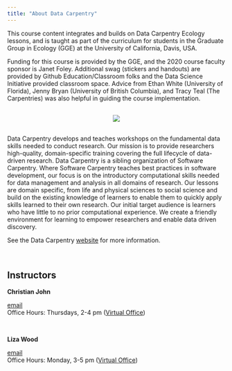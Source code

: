 ```yaml
---
title: "About Data Carpentry"
---
```

<p></p>

This course content integrates and builds on Data Carpentry Ecology lessons, and is taught as part of the curriculum for students in the Graduate Group in Ecology (GGE) at the University of California, Davis, USA.

Funding for this course is provided by the GGE, and the 2020 course faculty sponsor is Janet Foley. Additional swag (stickers and handouts) are provided by Github Education/Classroom folks and the Data Science Initiative provided classroom space. Advice from Ethan White (University of Florida), Jenny Bryan (University of British Columbia), and Tracy Teal (The Carpentries) was also helpful in guiding the course implementation.


<p></p>

<div style="text-align: center; margin-top: 30px; margin-bottom: 30px;">
![](./img/DC-logo-vision.png)
</div>

<p></p>

Data Carpentry develops and teaches workshops on the fundamental data skills needed to conduct research. Our mission is to provide researchers high-quality, domain-specific training covering the full lifecycle of data-driven research. Data Carpentry is a sibling organization of Software Carpentry. Where Software Carpentry teaches best practices in software development, our focus is on the introductory computational skills needed for data management and analysis in all domains of research. Our lessons are domain specific, from life and physical sciences to social science and build on the existing knowledge of learners to enable them to quickly apply skills learned to their own research. Our initial target audience is learners who have little to no prior computational experience. We create a friendly environment for learning to empower researchers and enable data driven discovery.

See the Data Carpentry [website](http://www.datacarpentry.org/) for more information.

<br>

## Instructors 

**Christian John** 

<i class="fa fa-envelope-square" aria-hidden="true"></i> [email](mailto:cjohn@ucdavis.edu)  
Office Hours: Thursdays, 2-4 pm ([Virtual Office](https://ucdavis.zoom.us/j/2047192834))

<br>

**Liza Wood** 

<i class="fa fa-envelope-square" aria-hidden="true"></i> [email](mailto:belwood@ucdavis.edu)  
Office Hours: Monday, 3-5 pm ([Virtual Office](https://ucdavis.zoom.us/j/3876491023))

  

 



